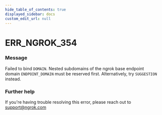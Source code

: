 ```yaml
---
hide_table_of_contents: true
displayed_sidebar: docs
custom_edit_url: null
---
```



# ERR_NGROK_354

### Message
Failed to bind `DOMAIN`. Nested subdomains of the ngrok base endpoint domain `ENDPOINT_DOMAIN` must be reserved first. Alternatively, try `SUGGESTION` instead.

### Further help
If you're having trouble resolving this error, please reach out to [support@ngrok.com](mailto:support@ngrok.com?subject=Help%20with%20ERR_NGROK_354)


<ErrorDetails error='err_ngrok_354' />
